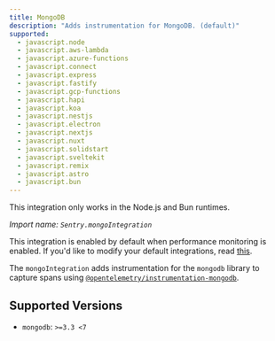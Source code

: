 ```yaml
---
title: MongoDB
description: "Adds instrumentation for MongoDB. (default)"
supported:
  - javascript.node
  - javascript.aws-lambda
  - javascript.azure-functions
  - javascript.connect
  - javascript.express
  - javascript.fastify
  - javascript.gcp-functions
  - javascript.hapi
  - javascript.koa
  - javascript.nestjs
  - javascript.electron
  - javascript.nextjs
  - javascript.nuxt
  - javascript.solidstart
  - javascript.sveltekit
  - javascript.remix
  - javascript.astro
  - javascript.bun
---
```


<Alert level="info">

This integration only works in the Node.js and Bun runtimes.

</Alert>

_Import name: `Sentry.mongoIntegration`_

This integration is enabled by default when performance monitoring is enabled. If you'd like to modify your default integrations, read [this](./../#modifying-default-integrations).

The `mongoIntegration` adds instrumentation for the `mongodb` library to capture spans using [`@opentelemetry/instrumentation-mongodb`](https://www.npmjs.com/package/@opentelemetry/instrumentation-mongodb).

## Supported Versions

- `mongodb`: `>=3.3 <7`
